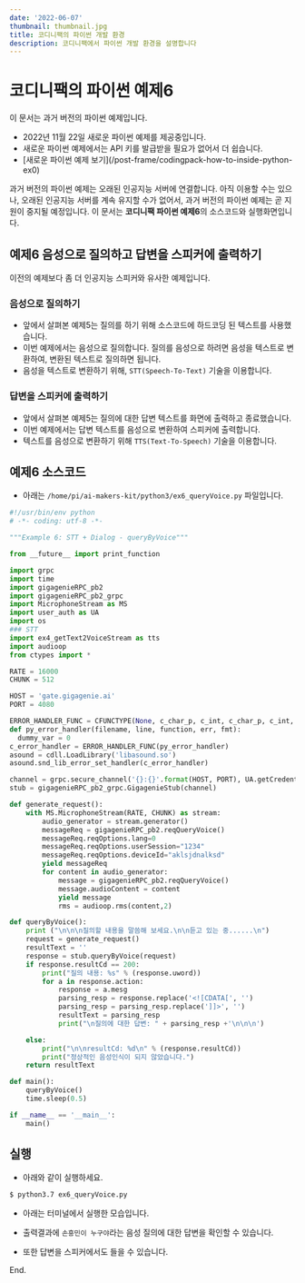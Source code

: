 ```yaml
---
date: '2022-06-07'
thumbnail: thumbnail.jpg
title: 코디니팩의 파이썬 개발 환경
description: 코디니팩에서 파이썬 개발 환경을 설명합니다
---
```


# 코디니팩의 파이썬 예제6

<MdxTextBox>
    <Box sx={{ color: 'secondary.main', fontWeight: 600, mb: 1 }}>이 문서는 과거 버전의 파이썬 예제입니다.</Box>
    <ul>
        <li>2022년 11월 22일 새로운 파이썬 예제를 제공중입니다.</li>
        <li>새로운 파이썬 예제에서는 API 키를 발급받을 필요가 없어서 더 쉽습니다.</li>
        <li>[새로운 파이썬 예제 보기](/post-frame/codingpack-how-to-inside-python-ex0)</li>
    </ul>
    과거 버전의 파이썬 예제는 오래된 인공지능 서버에 연결합니다. 아직 이용할 수는 있으나, 오래된 인공지능 서버를 계속
    유지할 수가 없어서, 과거 버전의 파이썬 예제는 곧 지원이 중지될 예정입니다.
</MdxTextBox>

<MdxTextBox>
    <Box sx={{ color: 'secondary.main', fontWeight: 600, mb: 1 }}>
        이 문서는 <b>코디니팩 파이썬 예제6</b>의 소스코드와 실행화면입니다.
    </Box>
</MdxTextBox>

## 예제6 음성으로 질의하고 답변을 스피커에 출력하기

이전의 예제보다 좀 더 인공지능 스피커와 유사한 예제입니다.

### 음성으로 질의하기

-   앞에서 살펴본 예제5는 질의를 하기 위해 소스코드에 하드코딩 된 텍스트를 사용했습니다.
-   이번 예제에서는 음성으로 질의합니다. 질의를 음성으로 하려면 음성을 텍스트로 변환하여, 변환된 텍스트로 질의하면 됩니다.
-   음성을 텍스트로 변환하기 위해, `STT(Speech-To-Text)` 기술을 이용합니다.

### 답변을 스피커에 출력하기

-   앞에서 살펴본 예제5는 질의에 대한 답변 텍스트를 화면에 출력하고 종료했습니다.
-   이번 예제에서는 답변 텍스트를 음성으로 변환하여 스피커에 출력합니다.
-   텍스트를 음성으로 변환하기 위해 `TTS(Text-To-Speech)` 기술을 이용합니다.

## 예제6 소스코드

-   아래는 `/home/pi/ai-makers-kit/python3/ex6_queryVoice.py` 파일입니다.

```python
#!/usr/bin/env python
# -*- coding: utf-8 -*-

"""Example 6: STT + Dialog - queryByVoice"""

from __future__ import print_function

import grpc
import time
import gigagenieRPC_pb2
import gigagenieRPC_pb2_grpc
import MicrophoneStream as MS
import user_auth as UA
import os
### STT
import ex4_getText2VoiceStream as tts
import audioop
from ctypes import *

RATE = 16000
CHUNK = 512

HOST = 'gate.gigagenie.ai'
PORT = 4080

ERROR_HANDLER_FUNC = CFUNCTYPE(None, c_char_p, c_int, c_char_p, c_int, c_char_p)
def py_error_handler(filename, line, function, err, fmt):
  dummy_var = 0
c_error_handler = ERROR_HANDLER_FUNC(py_error_handler)
asound = cdll.LoadLibrary('libasound.so')
asound.snd_lib_error_set_handler(c_error_handler)

channel = grpc.secure_channel('{}:{}'.format(HOST, PORT), UA.getCredentials())
stub = gigagenieRPC_pb2_grpc.GigagenieStub(channel)

def generate_request():
    with MS.MicrophoneStream(RATE, CHUNK) as stream:
        audio_generator = stream.generator()
        messageReq = gigagenieRPC_pb2.reqQueryVoice()
        messageReq.reqOptions.lang=0
        messageReq.reqOptions.userSession="1234"
        messageReq.reqOptions.deviceId="aklsjdnalksd"
        yield messageReq
        for content in audio_generator:
            message = gigagenieRPC_pb2.reqQueryVoice()
            message.audioContent = content
            yield message
            rms = audioop.rms(content,2)

def queryByVoice():
    print ("\n\n\n질의할 내용을 말씀해 보세요.\n\n듣고 있는 중......\n")
    request = generate_request()
    resultText = ''
    response = stub.queryByVoice(request)
    if response.resultCd == 200:
        print("질의 내용: %s" % (response.uword))
        for a in response.action:
            response = a.mesg
            parsing_resp = response.replace('<![CDATA[', '')
            parsing_resp = parsing_resp.replace(']]>', '')
            resultText = parsing_resp
            print("\n질의에 대한 답변: " + parsing_resp +'\n\n\n')

    else:
        print("\n\nresultCd: %d\n" % (response.resultCd))
        print("정상적인 음성인식이 되지 않았습니다.")
    return resultText

def main():
    queryByVoice()
    time.sleep(0.5)

if __name__ == '__main__':
    main()
```

## 실행

-   아래와 같이 실행하세요.

```bash
$ python3.7 ex6_queryVoice.py
```

-   아래는 터미널에서 실행한 모습입니다.
-   출력결과에 `손흥민이 누구야`라는 음성 질의에 대한 답변을 확인할 수 있습니다.
-   또한 답변을 스피커에서도 들을 수 있습니다.

    <MdxImageView src="/images/codinypack-py/ex6_out1.png" caption="예제 실행" />

<PyExampleLinkBox exampleId="ex6" />

End.
